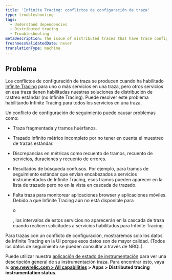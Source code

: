 ```yaml
---
title: 'Infinite Tracing: conflictos de configuración de traza'
type: troubleshooting
tags:
  - Understand dependencies
  - Distributed tracing
  - Troubleshooting
metaDescription: The issue of distributed traces that have trace configuration conflicts (some services having Infinite Tracing and some have standard tracing).
freshnessValidatedDate: never
translationType: machine
---
```


## Problema

Los conflictos de configuración de traza se producen cuando ha habilitado [Infinite Tracing](/docs/understand-dependencies/distributed-tracing/infinite-tracing/introduction-infinite-tracing) para uno o más servicios en una traza, pero otros servicios en esa traza tienen habilitadas nuestras soluciones de distribución de rastreo estándar (no Infinite Tracing). Puede resolver este problema habilitando Infinite Tracing para todos los servicios en una traza.

Un conflicto de configuración de seguimiento puede causar problemas como:

* Traza fragmentada y tramos huérfanos.

* Trazado Infinito métrico incompleto por no tener en cuenta el muestreo de trazas estándar.

* Discrepancias en métricas como recuento de tramos, recuento de servicios, duraciones y recuento de errores.

* Resultados de búsqueda confusos. Por ejemplo, para tramos de seguimiento estándar que envían encabezados a servicios instrumentados de Infinite Tracing, esos tramos pueden aparecer en la lista de trazado pero no en la vista en cascada de trazado.

* Falta traza para monitorear aplicaciones browser y aplicaciones móviles. Debido a que Infinite Tracing aún no está disponible para

  <InlinePopover type="mobile"/>

  o

  <InlinePopover type="browser"/>

  , los intervalos de estos servicios no aparecerán en la cascada de traza cuando realicen solicitudes a servicios habilitados para Infinite Tracing.

Para trazas con un conflicto de configuración, mostraremos solo los datos de Infinite Tracing en la UI porque esos datos son de mayor calidad. (Todos los datos de seguimiento se pueden consultar a través de NRQL).

Puede utilizar nuestra [aplicación de estado de instrumentación](https://one.newrelic.com/dt-setup-assistant) para ver una descripción general de su instrumentación traza. Para encontrar esto, vaya a: <DNT>**[one.newrelic.com > All capabilities](https://one.newrelic.com/all-capabilities) > Apps > Distributed tracing instrumentation status**</DNT>.